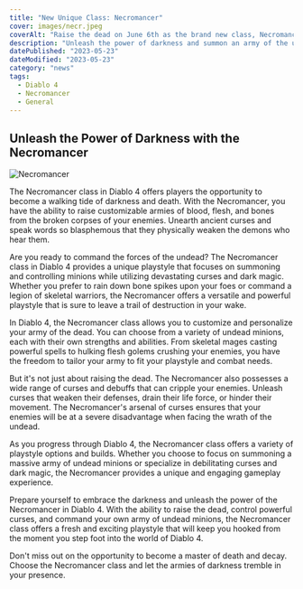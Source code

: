 ```yaml
---
title: "New Unique Class: Necromancer"
cover: images/necr.jpeg
coverAlt: "Raise the dead on June 6th as the brand new class, Necromancer"
description: "Unleash the power of darkness and summon an army of the undead in Diablo 4 with the new Necromancer class."
datePublished: "2023-05-23"
dateModified: "2023-05-23"
category: "news"
tags:
  - Diablo 4
  - Necromancer
  - General
---
```


## Unleash the Power of Darkness with the Necromancer

![Necromancer](images/necr.jpeg)

The Necromancer class in Diablo 4 offers players the opportunity to become a walking tide of darkness and death. With the Necromancer, you have the ability to raise customizable armies of blood, flesh, and bones from the broken corpses of your enemies. Unearth ancient curses and speak words so blasphemous that they physically weaken the demons who hear them.

Are you ready to command the forces of the undead? The Necromancer class in Diablo 4 provides a unique playstyle that focuses on summoning and controlling minions while utilizing devastating curses and dark magic. Whether you prefer to rain down bone spikes upon your foes or command a legion of skeletal warriors, the Necromancer offers a versatile and powerful playstyle that is sure to leave a trail of destruction in your wake.

In Diablo 4, the Necromancer class allows you to customize and personalize your army of the dead. You can choose from a variety of undead minions, each with their own strengths and abilities. From skeletal mages casting powerful spells to hulking flesh golems crushing your enemies, you have the freedom to tailor your army to fit your playstyle and combat needs.

But it's not just about raising the dead. The Necromancer also possesses a wide range of curses and debuffs that can cripple your enemies. Unleash curses that weaken their defenses, drain their life force, or hinder their movement. The Necromancer's arsenal of curses ensures that your enemies will be at a severe disadvantage when facing the wrath of the undead.

As you progress through Diablo 4, the Necromancer class offers a variety of playstyle options and builds. Whether you choose to focus on summoning a massive army of undead minions or specialize in debilitating curses and dark magic, the Necromancer provides a unique and engaging gameplay experience.

Prepare yourself to embrace the darkness and unleash the power of the Necromancer in Diablo 4. With the ability to raise the dead, control powerful curses, and command your own army of undead minions, the Necromancer class offers a fresh and exciting playstyle that will keep you hooked from the moment you step foot into the world of Diablo 4.

Don't miss out on the opportunity to become a master of death and decay. Choose the Necromancer class and let the armies of darkness tremble in your presence.
